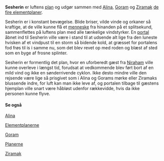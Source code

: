 {{title:Sesherin}}
{{author:Laura Holmegaard}}
{{timestamp:2014-09-20T21:06:00Z}}
{{copyright:Sesherin}}
<p class="MsoNormal" style="text-align:justify">'''Sesherin''' er luftens [[planerne|plan]] og udgør sammen med [[Alina]], [[Goram]] og [[Ziramak]] [[elementplanerne|de fire elementplaner]].</p>

<p class="MsoNormal" style="text-align:justify">Sesherin er i konstant bevægelse. Blide briser, vilde vinde og orkaner så kraftige, at de ville kunne flå et [[menneske]] fra hinanden på et splitsekund, sammenflettes på luftens plan med alle tænkelige vindstyrker. En [[portal]] åbnet ind til Sesherin ville være i stand til at udsende alt lige fra den luneste hvisken af et vindpust til en storm så bidende kold, at græsset for portalens fod frøs til is i samme nu, som det blev revet op med roden og blæst af sted som en byge af frosne splinter.</p>

<p class="MsoNormal" style="text-align:justify">Sesherin er formentlig det plan, hvor en uforberedt gæst fra [[Niraham]] ville kunne overleve i længst tid, forudsat at vedkommende blev ført bort af en mild vind og ikke en sønderrivende cyklon. Ikke desto mindre ville den rejsende være lige så prisgivet som i Alina og Gorams mørke eller Ziramaks blussende indre, for luft kan man ikke leve af, og portalen tilbage til gæstens hjemplan ville snart være håbløst udenfor rækkevidde, hvis da ikke personen kunne flyve.</p>
===='''Se også'''====
<p class="MsoNormal" style="text-align:justify">[[Alina]]</p>

<p class="MsoNormal" style="text-align:justify">[[Elementplanerne]]</p>

<p class="MsoNormal" style="text-align:justify">[[Goram]]</p>

<p class="MsoNormal" style="text-align:justify">[[Planerne]]</p>

<p class="MsoNormal" style="text-align:justify">[[Ziramak]]</p>